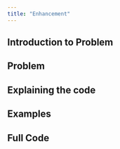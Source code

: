 ```yaml
---
title: "Enhancement"
---
```


## Introduction to Problem

## Problem

## Explaining the code

## Examples

## Full Code